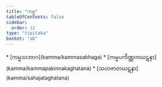 ```yaml
---
title: "ကမ္မ"
tableOfContents: false
sidebar:
  order: 12
type: "tipitaka"
basket: "ab"
---
```



<DynamicBreadcrumb />



<TableOfContents>
* [ကမ္မသဘာဂ](kamma/kammasabhaga)
* [ကမ္မပကိဏ္ဏကဃဋနာ](kamma/kammapakinnakaghatana)
* [သဟဇာတဃဋနာ](kamma/sahajataghatana)
</TableOfContents>